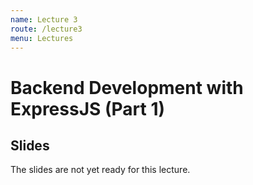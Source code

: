```yaml
---
name: Lecture 3
route: /lecture3
menu: Lectures
---
```

# Backend Development with ExpressJS (Part 1)

## Slides

The slides are not yet ready for this lecture.